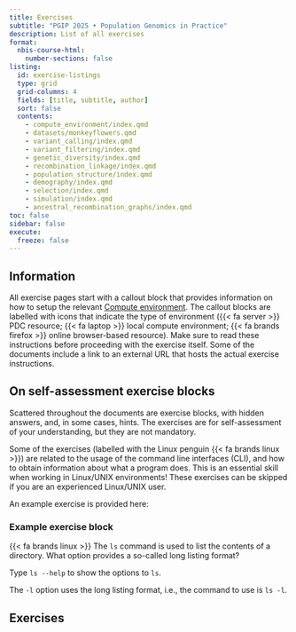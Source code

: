 ```yaml
---
title: Exercises
subtitle: "PGIP 2025 • Population Genomics in Practice"
description: List of all exercises
format:
  nbis-course-html:
    number-sections: false
listing:
  id: exercise-listings
  type: grid
  grid-columns: 4
  fields: [title, subtitle, author]
  sort: false
  contents:
    - compute_environment/index.qmd
    - datasets/monkeyflowers.qmd
    - variant_calling/index.qmd
    - variant_filtering/index.qmd
    - genetic_diversity/index.qmd
    - recombination_linkage/index.qmd
    - population_structure/index.qmd
    - demography/index.qmd
    - selection/index.qmd
    - simulation/index.qmd
    - ancestral_recombination_graphs/index.qmd
toc: false
sidebar: false
execute:
  freeze: false
---
```


## Information

All exercise pages start with a callout block that provides
information on how to setup the relevant [Compute
environment](compute_environment/index.qmd). The callout blocks are
labelled with icons that indicate the type of environment ({{< fa
server >}} PDC resource; {{< fa laptop >}} local compute environment;
{{< fa brands firefox >}} online browser-based resource). Make sure to
read these instructions before proceeding with the exercise itself.
Some of the documents include a link to an external URL that hosts the
actual exercise instructions.

## On self-assessment exercise blocks

Scattered throughout the documents are exercise blocks, with hidden
answers, and, in some cases, hints. The exercises are for
self-assessment of your understanding, but they are not mandatory.

Some of the exercises (labelled with the Linux penguin {{< fa brands
linux >}}) are related to the usage of the command line interfaces
(CLI), and how to obtain information about what a program does. This
is an essential skill when working in Linux/UNIX environments! These
exercises can be skipped if you are an experienced Linux/UNIX user.

An example exercise is provided here:

::: {.callout-exercise}

### Example exercise block

{{< fa brands linux >}} The `ls` command is used to list the contents
of a directory. What option provides a so-called long listing format?

::: {.callout-hint}

Type `ls --help` to show the options to `ls`.

:::

::: {.callout-answer}

The `-l` option uses the long listing format, i.e., the command to use
is `ls -l`.

:::

:::

## Exercises
